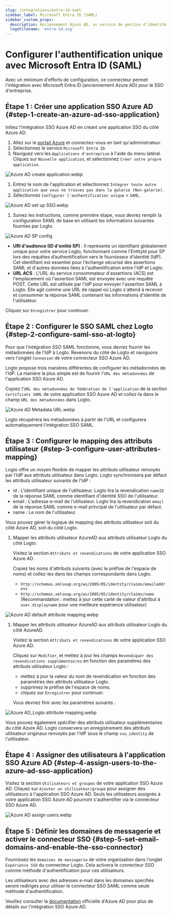```yaml
---
slug: /integrations/entra-id-saml
sidebar_label: Microsoft Entra ID (SAML)
sidebar_custom_props:
  description: Anciennement Azure AD, un service de gestion d'identité basé sur le cloud complet.
  logoFilename: 'entra-id.svg'
---
```



# Configurer l'authentification unique avec Microsoft Entra ID (SAML)

Avec un minimum d'efforts de configuration, ce connecteur permet l'intégration avec Microsoft Entra ID (anciennement Azure AD) pour le SSO d'entreprise.

<GuideTip />

## Étape 1 : Créer une application SSO Azure AD \{#step-1-create-an-azure-ad-sso-application}

Initiez l'intégration SSO Azure AD en créant une application SSO du côté Azure AD.

1. Allez sur le [portail Azure](https://portal.azure.com/) et connectez-vous en tant qu'administrateur.
2. Sélectionnez le service `Microsoft Entra ID`.
3. Naviguez vers les `Applications d'entreprise` à l'aide du menu latéral. Cliquez sur `Nouvelle application`, et sélectionnez `Créer votre propre application`.

![Azure AD create application.webp](./assets/azure_ad_create_application.webp)

1. Entrez le nom de l'application et sélectionnez `Intégrer toute autre application que vous ne trouvez pas dans la galerie (Non-galerie)`.
2. Sélectionnez `Configurer l'authentification unique` > `SAML`.

![Azure AD set up SSO.webp](./assets/azure_ad_set_up_single_sign_on.webp)

1. Suivez les instructions, comme première étape, vous devrez remplir la configuration SAML de base en utilisant les informations suivantes fournies par Logto.

![Azure AD SP config](./assets/azure_ad_sp_config.webp)

- **URI d'audience (ID d'entité SP)** : Il représente un identifiant globalement unique pour votre service Logto, fonctionnant comme l'EntityId pour SP lors des requêtes d’authentification vers le fournisseur d’identité (IdP). Cet identifiant est essentiel pour l'échange sécurisé des assertions SAML et d'autres données liées à l'authentification entre l'IdP et Logto.
- **URL ACS** : L'URL du service consommateur d'assertions (ACS) est l'emplacement où l'assertion SAML est envoyée avec une requête POST. Cette URL est utilisée par l'IdP pour envoyer l'assertion SAML à Logto. Elle agit comme une URL de rappel où Logto s'attend à recevoir et consommer la réponse SAML contenant les informations d'identité de l'utilisateur.

Cliquez sur `Enregistrer` pour continuer.

## Étape 2 : Configurer le SSO SAML chez Logto \{#step-2-configure-saml-sso-at-logto}

Pour que l'intégration SSO SAML fonctionne, vous devrez fournir les métadonnées de l'IdP à Logto. Revenons du côté de Logto et naviguons vers l'onglet `Connexion` de votre connecteur SSO Azure AD.

Logto propose trois manières différentes de configurer les métadonnées de l'IdP. La manière la plus simple est de fournir l'`URL des métadonnées` de l'application SSO Azure AD.

Copiez l'`URL des métadonnées de fédération de l'application` de la section `Certificats SAML` de votre application SSO Azure AD et collez-la dans le champ `URL des métadonnées` dans Logto.

![Azure AD Metadata URL.webp](./assets/azure_ad_metadata_url.webp)

Logto récupérera les métadonnées à partir de l'URL et configurera automatiquement l'intégration SSO SAML.

## Étape 3 : Configurer le mapping des attributs utilisateur \{#step-3-configure-user-attributes-mapping}

Logto offre un moyen flexible de mapper les attributs utilisateur renvoyés par l'IdP aux attributs utilisateur dans Logto. Logto synchronisera par défaut les attributs utilisateur suivants de l'IdP :

- id : L'identifiant unique de l'utilisateur. Logto lira la revendication `nameID` de la réponse SAML comme identifiant d'identité SSO de l'utilisateur.
- email : L'adresse e-mail de l'utilisateur. Logto lira la revendication `email` de la réponse SAML comme e-mail principal de l'utilisateur par défaut.
- name : Le nom de l'utilisateur.

Vous pouvez gérer la logique de mapping des attributs utilisateur soit du côté Azure AD, soit du côté Logto.

1. Mapper les attributs utilisateur AzureAD aux attributs utilisateur Logto du côté Logto.

   Visitez la section `Attributs et revendications` de votre application SSO Azure AD.

   Copiez les noms d'attributs suivants (avec le préfixe de l'espace de noms) et collez-les dans les champs correspondants dans Logto.

   - `http://schemas.xmlsoap.org/ws/2005/05/identity/claims/emailaddress`
   - `http://schemas.xmlsoap.org/ws/2005/05/identity/claims/name` (Recommandation : mettez à jour cette carte de valeur d'attribut à `user.displayname` pour une meilleure expérience utilisateur)

![Azure AD default attribute mapping.webp](./assets/azure_ad_default_attribute_mapping.webp)

1. Mapper les attributs utilisateur AzureAD aux attributs utilisateur Logto du côté AzureAD.

   Visitez la section `Attributs et revendications` de votre application SSO Azure AD.

   Cliquez sur `Modifier`, et mettez à jour les champs `Revendiquer des revendications supplémentaires` en fonction des paramètres des attributs utilisateur Logto :

   - mettez à jour la valeur du nom de revendication en fonction des paramètres des attributs utilisateur Logto.
   - supprimez le préfixe de l'espace de noms.
   - cliquez sur `Enregistrer` pour continuer.

   Vous devriez finir avec les paramètres suivants :

![Azure AD_Logto attribute mapping.webp](./assets/azure_ad_logto_attribute_mapping.webp)

Vous pouvez également spécifier des attributs utilisateur supplémentaires du côté Azure AD. Logto conservera un enregistrement des attributs utilisateur originaux renvoyés par l'IdP sous le champ `sso_identity` de l'utilisateur.

## Étape 4 : Assigner des utilisateurs à l'application SSO Azure AD \{#step-4-assign-users-to-the-azure-ad-sso-application}

Visitez la section `Utilisateurs et groupes` de votre application SSO Azure AD. Cliquez sur `Ajouter un utilisateur/groupe` pour assigner des utilisateurs à l'application SSO Azure AD. Seuls les utilisateurs assignés à votre application SSO Azure AD pourront s'authentifier via le connecteur SSO Azure AD.

![Azure AD assign users.webp](./assets/azure_ad_assign_users.webp)

## Étape 5 : Définir les domaines de messagerie et activer le connecteur SSO \{#step-5-set-email-domains-and-enable-the-sso-connector}

Fournissez les `domaines de messagerie` de votre organisation dans l'onglet `Expérience SSO` du connecteur Logto. Cela activera le connecteur SSO comme méthode d'authentification pour ces utilisateurs.

Les utilisateurs avec des adresses e-mail dans les domaines spécifiés seront redirigés pour utiliser le connecteur SSO SAML comme seule méthode d'authentification.

Veuillez consulter la [documentation](https://learn.microsoft.com/en-us/entra/identity/enterprise-apps/add-application-portal-setup-sso) officielle d'Azure AD pour plus de détails sur l'intégration SSO Azure AD.
